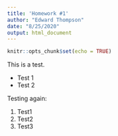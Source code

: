```yaml
---
title: 'Homework #1'
author: "Edward Thompson"
date: "8/25/2020"
output: html_document
---
```


```r
knitr::opts_chunk$set(echo = TRUE)
```

This is a test.  

* Test 1
* Test 2

Testing again:

1. Test1
2. Test2
3. Test3